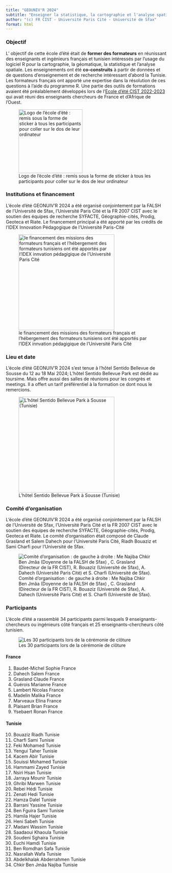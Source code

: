 ```yaml
---
title: "GEOUNIV'R 2024"
subtitle: "Enseigner la statistique, la cartographie et l'analyse spatiale avec R"
author: "(c) FR CIST - Université Paris Cité - Université de Sfax"
format: html
---
```


### Objectif
::: {layout="[70,30]"}
::: {first-column}
L' objectif de cette école d'été était de **former des formateurs** en réunissant des enseignants et ingénieurs français et tunisien intéressés par l'usage du logiciel R pour la cartographie, la géomatique, la statistique et l'analyse spatiale.  Les enseignements ont été **co-construits** à partir de données et de questions d'enseignement et de recherche intéressant d'abord la Tunisie. Les formateurs français ont apporté une expertise dans la résolution de ces questions à l'aide du programme R. Une partie des outils de formations avaient été préalablement développés lors de l'[Ecole d'été CIST 2022-2023](https://ee2023.netlify.app/) qui avait réuni des enseignants chercheurs de France et d'Afrique de l'Ouest.
:::

::: {second-column}
![Logo de l'école d'été : remis sous la forme de sticker à tous les participants pour coller sur le dos de leur ordinateur](img/logo.png){width=200}
:::
:::


### Institutions et financement

::: {layout="[70,30]"}
::: {first-column}
L'école d'été GEONUIV'R 2024 a été organisé conjointement par la FALSH de l'Université de Sfax, l'Université Paris Cité et la FR 2007 CIST avec le soutien des équipes de recherche SYFACTE, Géographie-cités, Prodig, Geoteca et Riate. Le financement principal a été apporté par les crédits de l'IDEX Innovation Pédagogique de l'Université Paris-Cité

:::

::: {second-column}
![le financement des missions des formateurs français et l'hébergement des formateurs tunisiens ont été apportés par l'IDEX innvation pédagigique de l'Université Paris Cité](img/Idex_Fr2030.jpg){width=300}
:::
:::



### Lieu et date

::: {layout="[70,30]"}
::: {first-column}
L'école d'été GEONUIV'R 2024 s'est tenue à l'hôtel Sentido Bellevue de Sousse du 12 au 18 Mai 2024; L'hôtel Sentido Bellevue Park est dédié au toursime. Mais offre aussi des salles de réunions pour les congrès et meetings. Il a offert un tarif préférentiel à la formation ce dont nous le remercions.
:::

::: {second-column}

![L'hôtel Sentido Bellevue Park à Sousse (Tunisie)](img/sentido-bellevue-park.jpg){width=300}


:::
:::


### Comité d'organisation

::: {layout="[50,50]"}
::: {first-column}
L'école d'été GEONUIV'R 2024 a été organisé conjointement par la FALSH de l'Université de Sfax, l'Université Paris Cité et la FR 2007 CIST avec le soutien des équipes de recherche SYFACTE, Géographie-cités, Prodig, Geoteca et Riate. Le comité d'organisation était composé de Claude Grasland et Salem Dahech pour l'Université Paris Cité, Riadh Bouaziz et Sami Charfi pour l'Université de Sfax.
:::

::: {second-column}
![Comité d'organisation : de gauche à droite : Me Najiba Chkir Ben Jmâa (Doyenne de la FALSH de Sfax) , C. Grasland (Directeur de la FR CIST), R. Bouaziz (Université de Sfax), A. Dahech (Université Paris Cité) et S. Charfi (Université de Sfax). ](img/geounivr_organisation.jpg)
:::
:::




### Participants


::: {layout="[50,50]"}
::: {first-column}
L'école d'été a rassemblé 34 participants parmi lesquels 9 enseignants-chercheurs ou ingénieurs côté français et 25 enseignants-chercheurs côté tunisien. 
:::

::: {second-column}
![Les 30 participants lors de la cérémonie de clôture](img/geounivr_groupe.jpg)
:::
:::


::: {layout="[50,50]"}
::: {first-column}
#### France
1.	Baudet-Michel	Sophie	France
2.	Dahech	Salem	France
3.	Grasland	Claude	France
4.	Guérois	Marianne	France
5.	Lambert	Nicolas	France
6.	Madelin	Malika	France
7.	Marveaux	Elina	France
8.	Plaisant	Brian	France
9.	Ysebaert	Ronan	France
:::

::: {second-column}
#### Tunisie
10.	Bouaziz	Riadh	Tunisie
11.	Charfi	Sami	Tunisie
12.	Feki	Mohamed	Tunisie
13.	Yengui	Taher	Tunisie
14.	Kacem	Abir	Tunisie
15.	Souissi	Mohamed	Tunisie
16.	Hammami	Zayed	Tunisie
17.	Nsiri	Hsan	Tunisie
18.	Jarraya	Mounir	Tunisie
19.	Ghribi	Marwen	Tunisie
20.	Rebei	Hédi	Tunisie
21.	Zenati	Hedi	Tunisie
22.	Hamza	Dalel	Tunisie
23.	Barrani	Yassine	Tunisie
24.	Ben Fguira	Sami	Tunisie
25.	Hamila	Hajer	Tunisie
26.	Heni	Sabeh	Tunisie
27.	Madani	Wassim	Tunisie
28.	Saadaoui	Khaoula	Tunisie
29.	Soudeni	Sghaira	Tunisie
30.	Euchi	Hamdi	Tunisie
31.	Ben Romdhan	Safa	Tunisie
32.	Nasrallah	Wafa	Tunisie
33.	Abdelkhalak	Abderrahmen	Tunisie
34.	Chkir Ben Jmâa	Najiba	Tunisie
:::
:::





